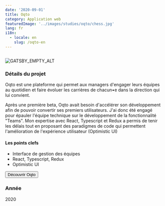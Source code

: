 ```yaml
---
date: '2020-09-01'
title: Oqto
category: Application web
featuredImage: '../images/studies/oqto/chess.jpg'
lang: fr
i18n:
  - locale: en
    slug: /oqto-en
---
```


<Image>

![GATSBY_EMPTY_ALT](../images/studies/oqto/portfolio.png)

</Image>

### Détails du projet

Oqto est une plateforme qui permet aux managers d'engager leurs équipes au quotidien et faire évoluer les carrières de chacun•e dans la direction qui lui convient.

Après une première beta, Oqto avait besoin d'accélérer son développement afin de pouvoir convertir ses premiers utilisateurs. J'ai donc été engagé pour épauler l'équipe technique sur le développement de la fonctionnalité "Teams". Mon expertise avec React, Typescript et Redux a permis de tenir les délais tout en proposant des paradigmes de code qui permettent l'amélioration de l'expérience utilisateur (Optimistic UI)

#### Les points clefs

- Interface de gestion des équipes
- React, Typescript, Redux
- Optimistic UI

<p style={{textAlign: 'center'}}><Button href="https://oqto.fr/.ai">Découvrir Oqto</Button></p>

### Année
2020
